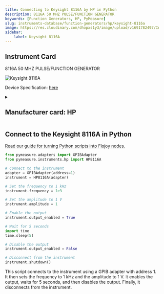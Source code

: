 ```yaml
---
title: Connecting to Keysight 8116A by HP in Python
description: 8116A 50 MHZ PULSE/FUNCTION GENERATOR
keywords: [Function Generators, HP, PyMeasure] 
slug: instruments-database/function-generators/hp/keysight-8116a 
image: https://res.cloudinary.com/dhopxs1y3/image/upload/v1691782497/Instruments/Function%20Generators/Keysight-8116A/Keysight-8116A.jpg
sidebar:
    label: Keysight 8116A 
---
```



## Instrument Card

8116A 50 MHZ PULSE/FUNCTION GENERATOR

![Keysight 8116A](https://res.cloudinary.com/dhopxs1y3/image/upload/v1691782497/Instruments/Function%20Generators/Keysight-8116A/Keysight-8116A.jpg)

Device Specification: [here](https://www.keysight.com/us/en/assets/9018-05117/user-manuals/9018-05117.pdf)

<details style={{ marginTop: "15px"}}>
<summary><h2 style={{display:'inline'}}>Manufacturer card: HP</h2></summary>

![HP](https://res.cloudinary.com/dhopxs1y3/image/upload/v1692125999/Instruments/Vendor%20Logos/HP.png)

Keysight Technologies, or Keysight, is an American company that manufactures electronics test and measurement equipment and software

- Headquarters: USA
- Yearly Revenue (millions, USD): 5420
- Vendor Website: [here](https://www.keysight.com/us/en/home.html)

</details>


<FeaturedInstrumentVideo category="FUNCTION_GENERATORS" />

## Connect to the Keysight 8116A in Python

[Read our guide for turning Python scripts into Flojoy nodes.](https://docs.flojoy.ai/contribution/blocks/custom-flojoy-block/)



<Tabs>
<TabItem value="Flojoy" label="Flojoy" className="flojoy-instrument-tabs">

<SectionsCard category="FUNCTION_GENERATORS" manufacturer="HP"></SectionsCard>

</TabItem>
<TabItem value="PyMeasure" label="PyMeasure">


```python
from pymeasure.adapters import GPIBAdapter
from pymeasure.instruments.hp import HP8116A

# Connect to the instrument
adapter = GPIBAdapter(address=1)
instrument = HP8116A(adapter)

# Set the frequency to 1 kHz
instrument.frequency = 1e3

# Set the amplitude to 1 V
instrument.amplitude = 1

# Enable the output
instrument.output_enabled = True

# Wait for 5 seconds
import time
time.sleep(5)

# Disable the output
instrument.output_enabled = False

# Disconnect from the instrument
instrument.shutdown()
```

This script connects to the instrument using a GPIB adapter with address 1. It then sets the frequency to 1 kHz and the amplitude to 1 V. It enables the output, waits for 5 seconds, and then disables the output. Finally, it disconnects from the instrument.

</TabItem>
</Tabs>